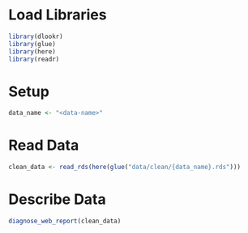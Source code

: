 # Load Libraries
```r
library(dlookr)
library(glue)
library(here)
library(readr)
```

# Setup
```r
data_name <- "<data-name>"
```

# Read Data
```r
clean_data <- read_rds(here(glue("data/clean/{data_name}.rds")))
```

# Describe Data
```r
diagnose_web_report(clean_data)
```
